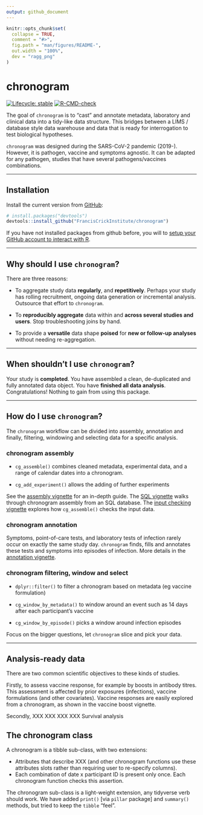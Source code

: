 ```yaml
---
output: github_document
---
```


<!-- README.md is generated from README.Rmd. Please edit that file -->

```r
knitr::opts_chunk$set(
  collapse = TRUE,
  comment = "#>",
  fig.path = "man/figures/README-",
  out.width = "100%",
  dev = "ragg_png"
)
```

# chronogram

<!-- badges: start -->

[![Lifecycle: stable](https://img.shields.io/badge/lifecycle-stable-brightgreen.svg)](https://lifecycle.r-lib.org/articles/stages.html#stable) [![R-CMD-check](https://github.com/FrancisCrickInstitute/chronogram/actions/workflows/R-CMD-check.yaml/badge.svg)](https://github.com/FrancisCrickInstitute/chronogram/actions/workflows/R-CMD-check.yaml)

<!-- badges: end -->

The goal of `chronogram` is to "cast" and annotate metadata, laboratory and clinical data into a tidy-like data structure. This bridges between a LIMS / database style data warehouse and data that is ready for interrogation to test biological hypotheses.

`chronogram` was designed during the SARS-CoV-2 pandemic (2019-). However, it is pathogen, vaccine and symptoms agnostic. It can be adapted for any pathogen, studies that have several pathogens/vaccines combinations.

------------------------------------------------------------------------

## Installation

Install the current version from [GitHub](https://github.com/):

``` r
# install.packages("devtools")
devtools::install_github("FrancisCrickInstitute/chronogram")
```

If you have not installed packages from github before, you will to [setup your GitHub account to interact with R](https://usethis.r-lib.org/articles/git-credentials.html#practical-instructions).

------------------------------------------------------------------------

## Why should I use `chronogram`?

There are three reasons:

-   To aggregate study data **regularly**, and **repetitively**. Perhaps your study has rolling recruitment, ongoing data generation or incremental analysis. Outsource that effort to `chronogram`.

-   To **reproducibly aggregate** data within and **across several studies and users**. Stop troubleshooting joins by hand.

-   To provide a **versatile** data shape **poised** for **new or follow-up analyses** without needing re-aggregation.

------------------------------------------------------------------------

## When shouldn't I use `chronogram`?

Your study is **completed**. You have assembled a clean, de-duplicated and fully annotated data object. You have **finished all data analysis**. Congratulations! Nothing to gain from using this package.

------------------------------------------------------------------------

## How do I use `chronogram`?

The `chronogram` workflow can be divided into assembly, annotation and finally, filtering, windowing and selecting data for a specific analysis.

### chronogram assembly

-   `cg_assemble()` combines cleaned metadata, experimental data, and a range of calendar dates into a chronogram.

-   `cg_add_experiment()` allows the adding of further experiments

See the [assembly vignette](docs/articles/assembly.html) for an in-depth guide. The [SQL vignette](articles/SQL_assembly.html) walks through chronogram assembly from an SQL database. The [input checking vignette](docs/articles/input_checking.html) explores how `cg_assemble()` checks the input data.

### chronogram annotation

Symptoms, point-of-care tests, and laboratory tests of infection rarely occur on exactly the same study day. `chronogram` finds, fills and annotates these tests and symptoms into episodes of infection. More details in the [annotation vignette](docs/articles/annotation.html).

### chronogram filtering, window and select

-   `dplyr::filter()` to filter a chronogram based on metadata (eg vaccine formulation)

-   `cg_window_by_metadata()` to window around an event such as 14 days after each participant's vaccine

-   `cg_window_by_episode()` picks a window around infection episodes

Focus on the bigger questions, let `chronogram` slice and pick your data.

------------------------------------------------------------------------

## Analysis-ready data

There are two common scientific objectives to these kinds of studies.

Firstly, to assess vaccine response, for example by boosts in antibody titres. This assessment is affected by prior exposures (infections), vaccine formulations (and other covariates). Vaccine responses are easily explored from a chronogram, as shown in the vaccine boost vignette.

Secondly, XXX XXX XXX XXX Survival analysis

## The chronogram class

A chronogram is a tibble sub-class, with two extensions:

-   Attributes that describe XXX (and other chronogram functions use these attributes slots rather than requiring user to re-specify columns).
-   Each combination of date x participant ID is present only once. Each chronogram function checks this assertion.

The chronogram sub-class is a light-weight extension, any tidyverse verb should work. We have added `print()` [via `pillar` package] and `summary()` methods, but tried to keep the `tibble` "feel".
